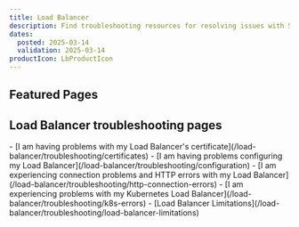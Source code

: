 ```yaml
---
title: Load Balancer
description: Find troubleshooting resources for resolving issues with Scaleway Load Balancers.
dates:
  posted: 2025-03-14
  validation: 2025-03-14
productIcon: LbProductIcon
---
```


<ProductHeader
  productName="Load Balancer troubleshooting"
  productLogo="loadBalancers"
  description="Learn how to fix the most common issues with Scaleway Load Balancers."
/>

## Featured Pages

<Grid>
    <Card
      title="Load Balancer FAQ"
      description="Answers to common questions"
      url="/load-balancer/faq/"
      label="See more"
    />
    <Card
      title="Configuring SSL bridging, offloading or passthrough"
      description="Set up your Load Balancer appropriately"
      url="/load-balancer/reference-content/ssl-bridging-offloading-passthrough"
      label="See more"
    />
    <Card
      title="Adding a certificate"
      description="Configure an SSL/TLS certificate"
      url="/load-balancer/how-to/add-certificate"
      label="See more"
    />
</Grid>
<Grid>
    <Card
      title="Configuring backends"
      description="Set up your Load Balancer's backends"
      url="/load-balancer/reference-content/configuring-backends/"
      label="See more"
    />
    <Card
      title="Kubernetes Load Balancers"
      description="Everything you need to know"
      url="/load-balancer/reference-content/kubernetes-load-balancer/"
      label="See more"
    />
    <Card
      title="Resolving HTTP errors"
      description="Solutions to common issues"
      url="/load-balancer/troubleshooting/http-connection-errors/"
      label="See more"
    />
</Grid>

## Load Balancer troubleshooting pages

<LinksList>
  - [I am having problems with my Load Balancer's certificate](/load-balancer/troubleshooting/certificates)
  - [I am having problems configuring my Load Balancer](/load-balancer/troubleshooting/configuration)
  - [I am experiencing connection problems and HTTP errors with my Load Balancer](/load-balancer/troubleshooting/http-connection-errors)
  - [I am experiencing problems with my Kubernetes Load Balancer](/load-balancer/troubleshooting/k8s-errors)
  - [Load Balancer Limitations](/load-balancer/troubleshooting/load-balancer-limitations)
</LinksList>
